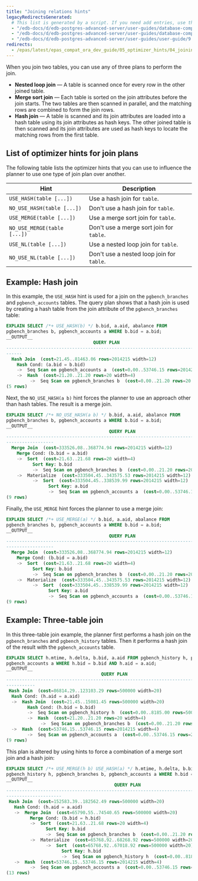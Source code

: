 ```yaml
---
title: "Joining relations hints"
legacyRedirectsGenerated:
  # This list is generated by a script. If you need add entries, use the `legacyRedirects` key.
  - "/edb-docs/d/edb-postgres-advanced-server/user-guides/database-compatibility-for-oracle-developers-guide/9.6/Database_Compatibility_for_Oracle_Developers_Guide_v9.6.1.041.html"
  - "/edb-docs/d/edb-postgres-advanced-server/user-guides/database-compatibility-for-oracle-developers-guide/9.5/Database_Compatibility_for_Oracle_Developers_Guide.1.124.html"
  - "/edb-docs/d/edb-postgres-advanced-server/user-guides/user-guide/9.5/EDB_Postgres_Enterprise_Guide.1.133.html"
redirects:
  - /epas/latest/epas_compat_ora_dev_guide/05_optimizer_hints/04_joining_relations_hints/ #generated for docs/epas/reorg-role-use-case-mode
---
```


<div id="joining_relations_hints" class="registered_link"></div>

When you join two tables, you can use any of three plans to perform the join.

-   **Nested loop join** &mdash; A table is scanned once for every row in the other joined table.
-   **Merge sort join** &mdash; Each table is sorted on the join attributes before the join starts. The two tables are then scanned in parallel, and the matching rows are combined to form the join rows.
-   **Hash join** &mdash; A table is scanned and its join attributes are loaded into a hash table using its join attributes as hash keys. The other joined table is then scanned and its join attributes are used as hash keys to locate the matching rows from the first table.

## List of optimizer hints for join plans

The following table lists the optimizer hints that you can use to influence the planner to use one type of join plan over another.

| Hint                        | Description                                |
| --------------------------- | ------------------------------------------ |
| `USE_HASH(table [...])`     | Use a hash join for `table`.               |
| `NO_USE_HASH(table [...])`  | Don't use a hash join for `table`.        |
| `USE_MERGE(table [...])`    | Use a merge sort join for `table`.         |
| `NO_USE_MERGE(table [...])` | Don't use a merge sort join for `table`.  |
| `USE_NL(table [...])`       | Use a nested loop join for `table`.        |
| `NO_USE_NL(table [...])`    | Don't use a nested loop join for `table`. |

## Example: Hash join

In this example, the `USE_HASH` hint is used for a join on the `pgbench_branches` and `pgbench_accounts` tables. The query plan shows that a hash join is used by creating a hash table from the join attribute of the `pgbench_branches` table:

```sql
EXPLAIN SELECT /*+ USE_HASH(b) */ b.bid, a.aid, abalance FROM
pgbench_branches b, pgbench_accounts a WHERE b.bid = a.bid;
__OUTPUT__
                                 QUERY PLAN
-----------------------------------------------------------------------------
------
  Hash Join  (cost=21.45..81463.06 rows=2014215 width=12)
    Hash Cond: (a.bid = b.bid)
    ->  Seq Scan on pgbench_accounts a  (cost=0.00..53746.15 rows=2014215 width=12)
    ->  Hash  (cost=21.20..21.20 rows=20 width=4)
         ->  Seq Scan on pgbench_branches b  (cost=0.00..21.20 rows=20 width=4)
(5 rows)
```

Next, the `NO_USE_HASH(a b)` hint forces the planner to use an approach other than hash tables. The result is a merge join.

```sql
EXPLAIN SELECT /*+ NO_USE_HASH(a b) */ b.bid, a.aid, abalance FROM
pgbench_branches b, pgbench_accounts a WHERE b.bid = a.bid;
__OUTPUT__
                                       QUERY PLAN
-----------------------------------------------------------------------------
------------------
  Merge Join  (cost=333526.08..368774.94 rows=2014215 width=12)
    Merge Cond: (b.bid = a.bid)
    ->  Sort  (cost=21.63..21.68 rows=20 width=4)
          Sort Key: b.bid
          ->  Seq Scan on pgbench_branches b  (cost=0.00..21.20 rows=20 width=4)
    ->  Materialize  (cost=333504.45..343575.53 rows=2014215 width=12)
          ->  Sort  (cost=333504.45..338539.99 rows=2014215 width=12)
                Sort Key: a.bid
                ->  Seq Scan on pgbench_accounts a  (cost=0.00..53746.15 rows=2014215 width=12)
(9 rows)
```

Finally, the `USE_MERGE` hint forces the planner to use a merge join:

```sql
EXPLAIN SELECT /*+ USE_MERGE(a) */ b.bid, a.aid, abalance FROM
pgbench_branches b, pgbench_accounts a WHERE b.bid = a.bid;
__OUTPUT__
                                       QUERY PLAN
-----------------------------------------------------------------------------
------------------
  Merge Join  (cost=333526.08..368774.94 rows=2014215 width=12)
    Merge Cond: (b.bid = a.bid)
    ->  Sort  (cost=21.63..21.68 rows=20 width=4)
          Sort Key: b.bid
          ->  Seq Scan on pgbench_branches b  (cost=0.00..21.20 rows=20 width=4)
    ->  Materialize  (cost=333504.45..343575.53 rows=2014215 width=12)
          ->  Sort  (cost=333504.45..338539.99 rows=2014215 width=12)
                Sort Key: a.bid
                ->  Seq Scan on pgbench_accounts a  (cost=0.00..53746.15 rows=2014215 width=12)
(9 rows)
```

## Example: Three-table join

In this three-table join example, the planner first performs a hash join on the `pgbench_branches` and `pgbench_history` tables. Then it performs a hash join of the result with the `pgbench_accounts` table.

```sql
EXPLAIN SELECT h.mtime, h.delta, b.bid, a.aid FROM pgbench_history h, pgbench_branches b, 
pgbench_accounts a WHERE h.bid = b.bid AND h.aid = a.aid;
__OUTPUT__
                                    QUERY PLAN
-----------------------------------------------------------------------------
-----------
 Hash Join  (cost=86814.29..123103.29 rows=500000 width=20)
  Hash Cond: (h.aid = a.aid)
  ->  Hash Join  (cost=21.45..15081.45 rows=500000 width=20)
        Hash Cond: (h.bid = b.bid)
        ->  Seq Scan on pgbench_history h  (cost=0.00..8185.00 rows=500000 width=20)
        ->  Hash  (cost=21.20..21.20 rows=20 width=4)
             ->  Seq Scan on pgbench_branches b  (cost=0.00..21.20 rows=20 width=4)
  ->  Hash  (cost=53746.15..53746.15 rows=2014215 width=4)
        ->  Seq Scan on pgbench_accounts a  (cost=0.00..53746.15 rows=2014215 width=4)
(9 rows)
```

This plan is altered by using hints to force a combination of a merge sort join and a hash join:

```sql
EXPLAIN SELECT /*+ USE_MERGE(h b) USE_HASH(a) */ h.mtime, h.delta, b.bid, a.aid FROM 
pgbench_history h, pgbench_branches b, pgbench_accounts a WHERE h.bid = b.bid AND h.aid = a.aid;
__OUTPUT__
                                         QUERY PLAN
-----------------------------------------------------------------------------
---------------------
 Hash Join  (cost=152583.39..182562.49 rows=500000 width=20)
   Hash Cond: (h.aid = a.aid)
   ->  Merge Join  (cost=65790.55..74540.65 rows=500000 width=20)
         Merge Cond: (b.bid = h.bid)
         ->  Sort  (cost=21.63..21.68 rows=20 width=4)
               Sort Key: b.bid
               ->  Seq Scan on pgbench_branches b  (cost=0.00..21.20 rows=20 width=4)
         ->  Materialize  (cost=65768.92..68268.92 rows=500000 width=20)
               ->  Sort  (cost=65768.92..67018.92 rows=500000 width=20)
                     Sort Key: h.bid
                     ->  Seq Scan on pgbench_history h  (cost=0.00..8185.00 rows=500000 width=20)
   ->  Hash  (cost=53746.15..53746.15 rows=2014215 width=4)
         ->  Seq Scan on pgbench_accounts a  (cost=0.00..53746.15 rows=2014215 width=4)
(13 rows)
```
